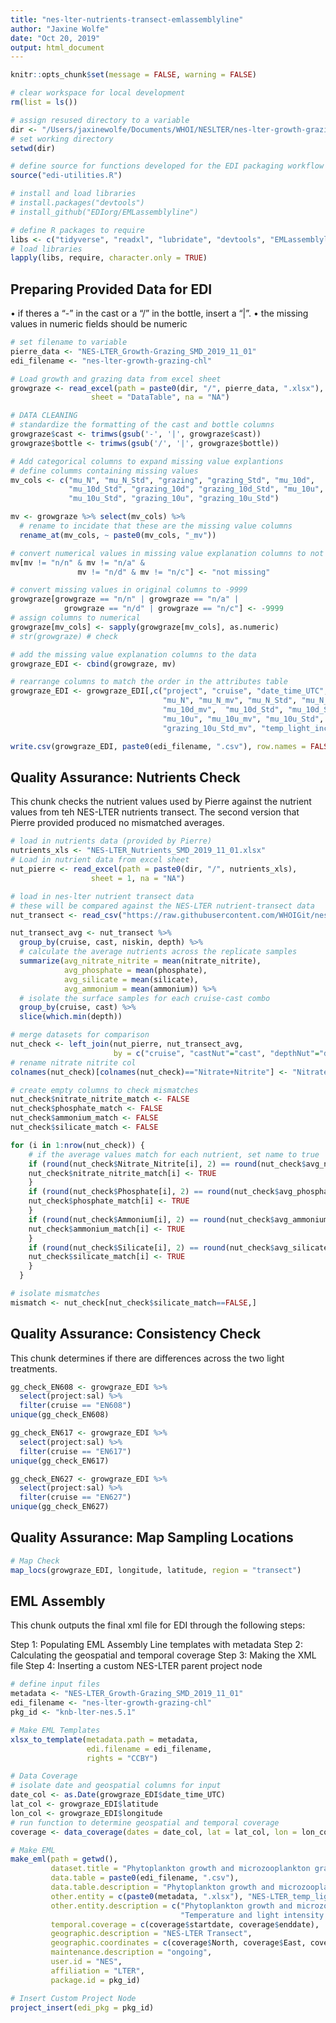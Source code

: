 ```yaml
---
title: "nes-lter-nutrients-transect-emlassemblyline"
author: "Jaxine Wolfe"
date: "Oct 20, 2019"
output: html_document
---
```


```r
knitr::opts_chunk$set(message = FALSE, warning = FALSE)

# clear workspace for local development
rm(list = ls())

# assign resused directory to a variable
dir <- "/Users/jaxinewolfe/Documents/WHOI/NESLTER/nes-lter-growth-grazing-chl/"
# set working directory
setwd(dir)

# define source for functions developed for the EDI packaging workflow
source("edi-utilities.R")

# install and load libraries
# install.packages("devtools")
# install_github("EDIorg/EMLassemblyline")

# define R packages to require
libs <- c("tidyverse", "readxl", "lubridate", "devtools", "EMLassemblyline", "EML", "maps", "xml2")
# load libraries
lapply(libs, require, character.only = TRUE)

```

## Preparing Provided Data for EDI

• if theres a "-" in the cast or a "/" in the bottle, insert a "|".
• the missing values in numeric fields should be numeric
```r
# set filename to variable
pierre_data <- "NES-LTER_Growth-Grazing_SMD_2019_11_01"
edi_filename <- "nes-lter-growth-grazing-chl"

# Load growth and grazing data from excel sheet
growgraze <- read_excel(path = paste0(dir, "/", pierre_data, ".xlsx"), 
                  sheet = "DataTable", na = "NA")

# DATA CLEANING
# standardize the formatting of the cast and bottle columns
growgraze$cast <- trimws(gsub('-', '|', growgraze$cast))
growgraze$bottle <- trimws(gsub('/', '|', growgraze$bottle))

# Add categorical columns to expand missing value explantions
# define columms containing missing values
mv_cols <- c("mu_N", "mu_N_Std", "grazing", "grazing_Std", "mu_10d", 
             "mu_10d_Std", "grazing_10d", "grazing_10d_Std", "mu_10u", 
             "mu_10u_Std", "grazing_10u", "grazing_10u_Std")

mv <- growgraze %>% select(mv_cols) %>%
  # rename to incidate that these are the missing value columns
  rename_at(mv_cols, ~ paste0(mv_cols, "_mv"))

# convert numerical values in missing value explanation columns to not missing 
mv[mv != "n/n" & mv != "n/a" & 
               mv != "n/d" & mv != "n/c"] <- "not missing"

# convert missing values in original columns to -9999
growgraze[growgraze == "n/n" | growgraze == "n/a" |
            growgraze == "n/d" | growgraze == "n/c"] <- -9999
# assign columns to numerical
growgraze[mv_cols] <- sapply(growgraze[mv_cols], as.numeric)
# str(growgraze) # check

# add the missing value explanation columns to the data
growgraze_EDI <- cbind(growgraze, mv)

# rearrange columns to match the order in the attributes table
growgraze_EDI <- growgraze_EDI[,c("project", "cruise", "date_time_UTC", "station", "cast", "bottle", "latitude", "longitude", "depth", "temp", "sal", "date_time_start_UTC", "date_time_end_UTC", "light_treatment", "mu_0", "mu_0_Std",
                                  "mu_N", "mu_N_mv", "mu_N_Std", "mu_N_Std_mv", "grazing", "grazing_mv", "grazing_Std", "grazing_Std_mv", "mu_10d",
                                  "mu_10d_mv",  "mu_10d_Std", "mu_10d_Std_mv" , "grazing_10d", "grazing_10d_mv", "grazing_10d_Std", "grazing_10d_Std_mv",
                                  "mu_10u", "mu_10u_mv", "mu_10u_Std", "mu_10u_Std_mv", "grazing_10u", "grazing_10u_mv", "grazing_10u_Std", 
                                  "grazing_10u_Std_mv", "temp_light_inc_filename")]

write.csv(growgraze_EDI, paste0(edi_filename, ".csv"), row.names = FALSE)
```

## Quality Assurance: Nutrients Check

This chunk checks the nutrient values used by Pierre against the nutrient values from teh NES-LTER nutrients transect. The second version that Pierre provided produced no mismatched averages.
```r

# load in nutrients data (provided by Pierre)
nutrients_xls <- "NES-LTER_Nutrients_SMD_2019_11_01.xlsx"
# Load in nutrient data from excel sheet
nut_pierre <- read_excel(path = paste0(dir, "/", nutrients_xls), 
                  sheet = 1, na = "NA")

# load in nes-lter nutrient transect data 
# these will be compared against the NES-LTER nutrient-transect data
nut_transect <- read_csv("https://raw.githubusercontent.com/WHOIGit/nes-lter-nutrient-transect/master/nes-lter-nutrient-transect.csv")

nut_transect_avg <- nut_transect %>%
  group_by(cruise, cast, niskin, depth) %>%
  # calculate the average nutrients across the replicate samples
  summarize(avg_nitrate_nitrite = mean(nitrate_nitrite),
            avg_phosphate = mean(phosphate),
            avg_silicate = mean(silicate),
            avg_ammonium = mean(ammonium)) %>%
  # isolate the surface samples for each cruise-cast combo
  group_by(cruise, cast) %>%
  slice(which.min(depth))

# merge datasets for comparison 
nut_check <- left_join(nut_pierre, nut_transect_avg,
                       by = c("cruise", "castNut"="cast", "depthNut"="depth"))
# rename nitrate nitrite col
colnames(nut_check)[colnames(nut_check)=="Nitrate+Nitrite"] <- "Nitrate_Nitrite"

# create empty columns to check mismatches
nut_check$nitrate_nitrite_match <- FALSE
nut_check$phosphate_match <- FALSE
nut_check$ammonium_match <- FALSE
nut_check$silicate_match <- FALSE

for (i in 1:nrow(nut_check)) {
    # if the average values match for each nutrient, set name to true
    if (round(nut_check$Nitrate_Nitrite[i], 2) == round(nut_check$avg_nitrate_nitrite[i], 2)) {
    nut_check$nitrate_nitrite_match[i] <- TRUE
    }
    if (round(nut_check$Phosphate[i], 2) == round(nut_check$avg_phosphate[i], 2)) {
    nut_check$phosphate_match[i] <- TRUE
    }
    if (round(nut_check$Ammonium[i], 2) == round(nut_check$avg_ammonium[i], 2)) {
    nut_check$ammonium_match[i] <- TRUE
    }
    if (round(nut_check$Silicate[i], 2) == round(nut_check$avg_silicate[i], 2)) {
    nut_check$silicate_match[i] <- TRUE
    }
  }

# isolate mismatches
mismatch <- nut_check[nut_check$silicate_match==FALSE,]

```

## Quality Assurance: Consistency Check

This chunk determines if there are differences across the two light treatments.
```r

gg_check_EN608 <- growgraze_EDI %>%
  select(project:sal) %>%
  filter(cruise == "EN608")
unique(gg_check_EN608)

gg_check_EN617 <- growgraze_EDI %>%
  select(project:sal) %>%
  filter(cruise == "EN617")
unique(gg_check_EN617)

gg_check_EN627 <- growgraze_EDI %>%
  select(project:sal) %>%  
  filter(cruise == "EN627")
unique(gg_check_EN627)

```


## Quality Assurance: Map Sampling Locations

```r

# Map Check
map_locs(growgraze_EDI, longitude, latitude, region = "transect")

```

## EML Assembly

This chunk outputs the final xml file for EDI through the following steps:

Step 1: Populating EML Assembly Line templates with metadata
Step 2: Calculating the geospatial and temporal coverage 
Step 3: Making the XML file 
Step 4: Inserting a custom NES-LTER parent project node 

```r

# define input files
metadata <- "NES-LTER_Growth-Grazing_SMD_2019_11_01"
edi_filename <- "nes-lter-growth-grazing-chl"
pkg_id <- "knb-lter-nes.5.1"

# Make EML Templates 
xlsx_to_template(metadata.path = metadata, 
                 edi.filename = edi_filename, 
                 rights = "CCBY")

# Data Coverage
# isolate date and geospatial columns for input
date_col <- as.Date(growgraze_EDI$date_time_UTC)
lat_col <- growgraze_EDI$latitude
lon_col <- growgraze_EDI$longitude
# run function to determine geospatial and temporal coverage
coverage <- data_coverage(dates = date_col, lat = lat_col, lon = lon_col)

# Make EML
make_eml(path = getwd(),
         dataset.title = "Phytoplankton growth and microzooplankton grazing rates from NES-LTER transect cruises EN608, EN617, EN627.",
         data.table = paste0(edi_filename, ".csv"),
         data.table.description = "Phytoplankton growth and microzooplankton grazing rates data cleaned for EDI",
         other.entity = c(paste0(metadata, ".xlsx"), "NES-LTER_temp_light_incubation_SMD.zip"),
         other.entity.description = c("Phytoplankton growth and microzooplankton grazing rates contributed by the Menden-Deuer lab",
                                      "Temperature and light intensity recorded during the incubation experiments"),
         temporal.coverage = c(coverage$startdate, coverage$enddate),
         geographic.description = "NES-LTER Transect",
         geographic.coordinates = c(coverage$North, coverage$East, coverage$South, coverage$West),
         maintenance.description = "ongoing",
         user.id = "NES",
         affiliation = "LTER",
         package.id = pkg_id)

# Insert Custom Project Node
project_insert(edi_pkg = pkg_id)
```
